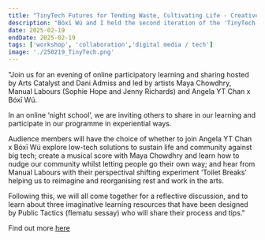 ```yaml
---
title: "TinyTech Futures for Tending Waste, Cultivating Life - Creative Climate ‘Night School’"
description: "Bóxī Wú and I held the second iteration of the 'TinyTech Futures' workshop for the Sunlight Liberation Network's 'Night School'."
date: 2025-02-19
endDate: 2025-02-19
tags: ['workshop', 'collaboration','digital media / tech']
image: './250219_TinyTech.png'
---
```



"Join us for an evening of online participatory learning and sharing hosted by Arts Catalyst and Dani Admiss and led by artists Maya Chowdhry, Manual Labours (Sophie Hope and Jenny Richards) and Angela YT Chan x Bóxī Wú. 

In an online ‘night school’, we are inviting others to share in our learning and participate in our programme in experiential ways.
 
Audience members will have the choice of whether to join Angela YT Chan x Bóxī Wú explore low-tech solutions to sustain life and community against big tech; create a musical score with Maya Chowdhry and learn how to nudge our community whilst letting people go their own way; and hear from Manual Labours with their perspectival shifting experiment ‘Toilet Breaks’ helping us to reimagine and reorganising rest and work in the arts.
  
Following this, we will all come together for a reflective discussion, and to learn about three imaginative learning resources that have been designed by Public Tactics (flematu sessay) who will share their process and tips."

Find out more [here](https://artscatalyst.org/whats-on/sunlight-liberation-network-tending-waste-cultivating-life/)